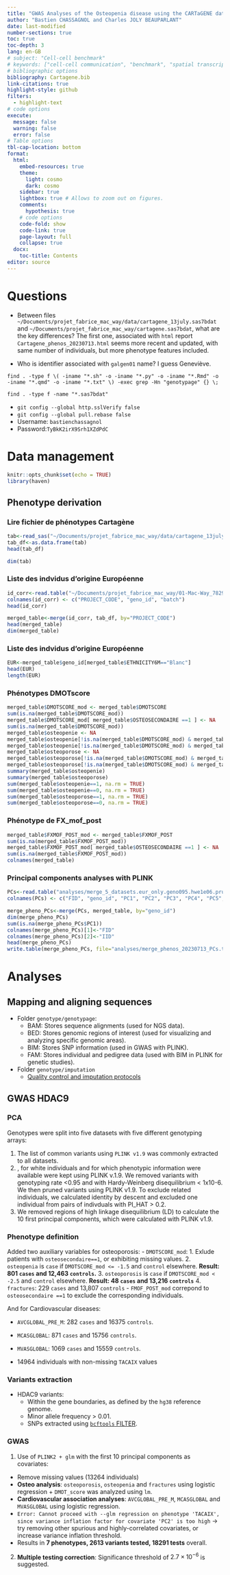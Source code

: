```yaml
---
title: "GWAS Analyses of the Osteopenia disease using the CARTaGENE database"
author: "Bastien CHASSAGNOL and Charles JOLY BEAUPARLANT"
date: last-modified	
number-sections: true
toc: true
toc-depth: 3
lang: en-GB
# subject: "Cell-cell benchmark"
# keywords: ["cell-cell communication", "benchmark", "spatial transcriptomics", "single-cell"]
# bibliographic options
bibliography: Cartagene.bib
link-citations: true
highlight-style: github
filters:
  - highlight-text
# code options
execute:
  message: false
  warning: false
  error: false
# Table options
tbl-cap-location: bottom
format: 
  html:
    embed-resources: true
    theme:
      light: cosmo
      dark: cosmo
    sidebar: true
    lightbox: true # Allows to zoom out on figures.
    comments: 
      hypothesis: true
    # code options
    code-fold: show
    code-link: true
    page-layout: full
    collapse: true
  docx:
    toc-title: Contents
editor: source
---
```


# Questions

- Between files `~/Documents/projet_fabrice_mac_way/data/cartagene_13july.sas7bdat` and `~/Documents/projet_fabrice_mac_way/cartagene.sas7bdat`, what are the key differences? The first one, associated with `html` report `Cartagene_phenos_20230713.html` seems more recent and updated, with same number of individuals, but more phenotype features included. 

- Who is identifier associated with `galgen01` name? I guess Geneviève.

`find . -type f \( -iname "*.sh" -o -iname "*.py" -o -iname "*.Rmd" -o -iname "*.qmd" -o -iname "*.txt" \) -exec grep -Hn "genotypage" {} \;`

`find . -type f -name "*.sas7bdat"`

- `git config --global http.sslVerify false`
- `git config --global pull.rebase false`
- Username: `bastienchassagnol`
- Password:`TyBkK2irX9Srh1XZdPdC`

# Data management

```r
knitr::opts_chunk$set(echo = TRUE)
library(haven)
```

## Phenotype derivation

### Lire fichier de phénotypes Cartagène


```r
tab<-read_sas("~/Documents/projet_fabrice_mac_way/data/cartagene_13july.sas7bdat")
tab_df<-as.data.frame(tab)
head(tab_df)
```

```r
dim(tab)
```

### Liste des indvidus d'origine Européenne

```r
id_corr<-read.table("~/Documents/projet_fabrice_mac_way/01-Mac-Way_782958_code_genetique_24Feb2023 (1).csv", sep=";", header=TRUE)
colnames(id_corr) <- c("PROJECT_CODE", "geno_id", "batch")
head(id_corr)
```
```r
merged_table<-merge(id_corr, tab_df, by="PROJECT_CODE")
head(merged_table)
dim(merged_table)
```
### Liste des indvidus d'origine Européenne

```r
EUR<-merged_table$geno_id[merged_table$ETHNICITY6M=="Blanc"]
head(EUR)
length(EUR)
```

### Phénotypes DMOTscore
```r
merged_table$DMOTSCORE_mod <- merged_table$DMOTSCORE
sum(is.na(merged_table$DMOTSCORE_mod))
merged_table$DMOTSCORE_mod[ merged_table$OSTEOSECONDAIRE ==1 ] <- NA
sum(is.na(merged_table$DMOTSCORE_mod))
merged_table$osteopenie <- NA
merged_table$osteopenie[!is.na(merged_table$DMOTSCORE_mod) & merged_table$DMOTSCORE_mod <= -1.5] <-1
merged_table$osteopenie[!is.na(merged_table$DMOTSCORE_mod) & merged_table$DMOTSCORE_mod > -1.5] <-0
merged_table$osteoporose <- NA
merged_table$osteoporose[!is.na(merged_table$DMOTSCORE_mod) & merged_table$DMOTSCORE_mod < -2.5] <-1
merged_table$osteoporose[!is.na(merged_table$DMOTSCORE_mod) & merged_table$DMOTSCORE_mod >= -2.5] <-0
summary(merged_table$osteopenie)
summary(merged_table$osteoporose)
sum(merged_table$osteopenie==1, na.rm = TRUE)
sum(merged_table$osteopenie==0, na.rm = TRUE)
sum(merged_table$osteoporose==1, na.rm = TRUE)
sum(merged_table$osteoporose==0, na.rm = TRUE)

```


### Phénotype de FX_mof_post

```r
merged_table$FXMOF_POST_mod <- merged_table$FXMOF_POST
sum(is.na(merged_table$FXMOF_POST_mod))
merged_table$FXMOF_POST_mod[ merged_table$OSTEOSECONDAIRE ==1 ] <- NA
sum(is.na(merged_table$FXMOF_POST_mod))
colnames(merged_table)
```

### Principal components analyses with PLINK

```r
PCs<-read.table("analyses/merge_5_datasets.eur_only.geno095.hwe1e06.pruned_snps.high_LD_excluded.unrelated_ind.PCA.eigenvec", header=FALSE)
colnames(PCs) <- c("FID", "geno_id", "PC1", "PC2", "PC3", "PC4", "PC5", "PC6", "PC7", "PC8", "PC9", "PC10")
```

```r
merge_pheno_PCs<-merge(PCs, merged_table, by="geno_id")
dim(merge_pheno_PCs)
sum(is.na(merge_pheno_PCs$PC1))
colnames(merge_pheno_PCs)[1]<-"FID"
colnames(merge_pheno_PCs)[2]<-"IID"
head(merge_pheno_PCs)
write.table(merge_pheno_PCs, file="analyses/merge_phenos_20230713_PCs.txt", col.names=TRUE, row.names = FALSE, sep="\t", quote=FALSE)
```



# Analyses

## Mapping and aligning sequences

- Folder `genotype/genotypage`: 
  - BAM: Stores sequence alignments (used for NGS data).
  - BED: Stores genomic regions of interest (used for visualizing and analyzing specific genomic areas).
  - BIM: Stores SNP information (used in GWAS with PLINK).
  - FAM: Stores individual and pedigree data (used with BIM in PLINK for genetic studies).
  
- Folder `genotype/imputation`
  - [Quality control and imputation protocols](https://cartagene.qc.ca/fr/chercheurs/donnees-genetiques.html)

## GWAS HDAC9

### PCA 

Genotypes were split into five datasets with five different genotyping arrays:

1. The list of common variants using `PLINK v1.9` was commonly extracted to all datasets.
2. , for white individuals and for which phenotypic information were available were kept using PLINK v.1.9. We removed variants with genotyping rate <0.95 and with Hardy-Weinberg disequilibrium < 1x10-6.  We then pruned variants using PLINK v1.9. To exclude related individuals, we calculated identity by descent and excluded one individual from pairs of indivduals with PI_HAT > 0.2. 
3. We removed regions of high linkage disequilibrium (LD) to calculate the 10 first principal components, which were calculated with PLINK v1.9.

### Phenotype definition

Added two auxiliary variables for osteoporosis: 
  - `DMOTSCORE_mod`:
    1. Exlude patients with `osteosecondaire==1`, or exhibiting missing values.
    2. `osteopenia` is `case` if `DMOTSCORE_mod <= -1.5` and `control` elsewhere. **Result: 801 `cases` and 12,463 `controls`.**
    3. `osteoporosis` is `case` if `DMOTSCORE_mod < -2.5` and `control` elsewhere. **Result: 48 `cases` and 13,216 `controls`**
    4. `fractures`: 229 `cases` and 13,807 `controls`
  - `FMOF_POST_mod` correpond to `osteosecondaire ==1` to exclude the corresponding individuals. 
  
  
And for Cardiovascular diseases: 

- `AVCGLOBAL_PRE_M`: 282 `cases` and $16375$ `controls`.
- `MCASGLOBAL`: $871$ `cases` and $15756$ `controls`. 
- `MVASGLOBAL`: $1069$ `cases` and $15559$ `controls`.

- 14964 individuals with non-missing `TACAIX` values

### Variants extraction

- HDAC9 variants:
  - Within the gene boundaries, as defined by the `hg38` reference genome.
  - Minor allele frequency > 0.01. 
  - SNPs extracted using [`bcftools` FILTER](https://samtools.github.io/bcftools/howtos/filtering.html).

### GWAS

1. Use of `PLINK2 + glm` with the first 10 principal components as covariates:

  - Remove missing values (13264 individuals)
  - **Osteo analysis**: `osteoporosis`, `osteopenia` and `fractures` using logistic regression + `DMOT_score` was analyzed using `lm`.
  - **Cardiovascular association analyses**: `AVCGLOBAL_PRE_M`, `MCASGLOBAL` and `MVASGLOBAL` using logistic regression. 
  - `Error: Cannot proceed with --glm regression on phenotype 'TACAIX', since variance inflation factor for covariate 'PC2' is too high` -> try removing other spurious and highly-correlated covariates, or increase variance inflation threshold. 
  - Results in **7 phenotypes, 2613 variants tested, $18291$ tests** overall.

2. **Multiple testing correction**: Significance threshold of $2.7 \times 10^{-6}$ is suggested. 










